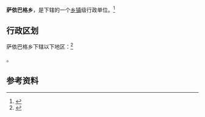 {{中国乡级行政区|65/32/22/206/000}}

'''萨依巴格乡'''，是{{PRC admin/fullname|65/32/22/206/000|3}}下辖的一个[[乡镇|乡镇]]级行政单位。<ref>{{PRC admin/ref sgc|{{PRC admin/parent|65/32/22/206/000}}}}</ref>

== 行政区划 ==

萨依巴格乡下辖以下地区：<ref>{{PRC admin/ref sgc|65/32/22/206/000}}</ref>

{{PRC admin/children|65/32/22/206/000}}。

== 参考资料 ==

{{reflist}}

{{行政区划小作品}}
{{PRC admin/navcat|65/32/22/206/000}}